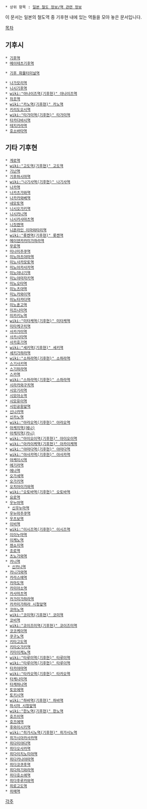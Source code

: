  * 상위 항목 : [[일본 철도 정보/역 관련 정보]]

이 문서는 일본의 철도역 중 기후현 내에 있는 역들을 모아 놓은 문서입니다.

[[목차]]
== 기후시 ==
 * [[기후역]]
 * [[메이테츠기후역]]

 * [[기후 화물터미널역]]

 * [[나가모리역]]
 * [[니시기후역]]
 * [[wiki:"야나이즈역(기후현)" 야나이즈역]]
 * [[차조역]]
 * [[wiki:"카노역(기후현)" 카노역]]
 * [[키리도오시역]]
 * [[wiki:"타가미역(기후현)" 타가미역]]
 * [[타카다바시역]]
 * [[테지카라역]]
 * [[호소바타역]]

== 기타 기후현 == 
 * [[게로역]]
 * [[wiki:"고도역(기후현)" 고도역]]
 * [[기난역]]
 * [[기후하시마역]]
 * [[wiki:"나기사역(기후현)" 나기사역]]
 * [[나카역]]
 * [[나카츠가와역]]
 * [[나카카와베역]]
 * [[네모토역]]
 * [[니시오가키역]]
 * [[니시카니역]]
 * [[니시카사마츠역]]
 * [[니짓켄역]]
 * [[니혼라인 이마와타리역]]
 * [[wiki:"롯켄역(기후현)" 롯켄역]]
 * [[메이덴카카미가하라역]]
 * [[무로역]]
 * [[미나미주쿠역]]
 * [[미노마츠야마역]]
 * [[미노사카모토역]]
 * [[미노아카사카역]]
 * [[미노야나기역]]
 * [[미노야마자키역]]
 * [[미노오타역]]
 * [[미노츠야역]]
 * [[미노카와이역]]
 * [[미노타카다역]]
 * [[미노혼고역]]
 * [[미즈나미역]]
 * [[미카키노역]]
 * [[wiki:"미타케역(기후현)" 미타케역]]
 * [[미타케구치역]]
 * [[사카가미역]]
 * [[사카시타역]]
 * [[사카호기역]]
 * [[wiki:"세키역(기후현)" 세키역]]
 * [[세키가하라역]]
 * [[wiki:"소하라역(기후현)" 소하라역]]
 * [[스기사키역]]
 * [[스기하라역]]
 * [[스카역]]
 * [[wiki:"스하라역(기후현)" 스하라역]]
 * [[시라카와구치역]]
 * [[시모기리역]]
 * [[시모아소역]]
 * [[시모유이역]]
 * [[시민공원앞역]]
 * [[신나카역]]
 * [[신카노역]]
 * [[wiki:"아라오역(기후현)" 아라오역]]
 * [[아케치역(에나)]]
 * [[아케치역(카니)]]
 * [[wiki:"아이오이역(기후현)" 아이오이역]]
 * [[wiki:"아카이케역(기후현)" 아카이케역]]
 * [[wiki:"야마다역(기후현)" 야마다역]]
 * [[wiki:"야사카역(기후현)" 야사카역]]
 * [[야케이시역]]
 * [[에기라역]]
 * [[에나역]]
 * [[오가세역]]
 * [[오가키역]]
 * [[오치아이가와역]]
 * [[wiki:"오토바역(기후현)" 오토바역]]
 * [[요로역]]
 * [[우누마역]]
  * [[신우누마역]]
 * [[우누마주쿠역]]
 * [[우츠보역]]
 * [[이비역]]
 * [[wiki:"이시즈역(기후현)" 이시즈역]]
 * [[이이누마역]]
 * [[이케노역]]
 * [[젠쇼지역]]
 * [[조로역]]
 * [[츠노가와역]]
 * [[카니역]]
  * [[신카니역]]
 * [[카니가와역]]
 * [[카라스에역]]
 * [[카마도역]]
 * [[카미아소역]]
 * [[카사마츠역]]
 * [[카가미가하라역]]
 * [[카카미가하라 시청앞역]]
 * [[코마노역]]
 * [[wiki:"코미역(기후현)" 코미역]]
 * [[코비역]]
 * [[wiki:"코이즈미역(기후현)" 코이즈미역]]
 * [[코코케이역]]
 * [[쿠구노역]]
 * [[키타고도역]]
 * [[키타오가키역]]
 * [[키타이케노역]]
 * [[wiki:"타루미역(기후현)" 타루미역]]
 * [[wiki:"타루이역(기후현)" 타루이역]]
 * [[타카야마역]]
 * [[wiki:"타카오역(기후현)" 타카오역]]
 * [[타케나미역]]
 * [[타케하나역]]
 * [[토모에역]]
 * [[토키시역]]
 * [[wiki:"하바역(기후현)" 하바역]]
 * [[하시마 시청앞역]]
 * [[wiki:"한노역(기후현)" 한노역]]
 * [[호즈미역]]
 * [[호즈에역]]
 * [[후와이시키역]]
 * [[wiki:"히가시노역(기후현)" 히가시노역]]
 * [[히가시아카사카역]]
 * [[히다미야다역]]
 * [[히다오사카역]]
 * [[히다이치노미야역]]
 * [[히다카나야마역]]
 * [[히다코쿠후역]]
 * [[히다하기와라역]]
 * [[히다호소에역]]
 * [[히다후루카와역]]
 * [[히로고도역]]
 * [[히메역]]

[[각주]]
